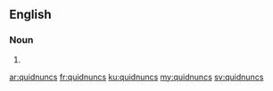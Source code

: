==English==

===Noun===
{{head|en|noun plural form}}

# {{plural of|quidnunc|lang=en}}

[[ar:quidnuncs]]
[[fr:quidnuncs]]
[[ku:quidnuncs]]
[[my:quidnuncs]]
[[sv:quidnuncs]]